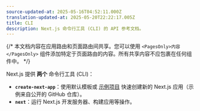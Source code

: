 ```yaml
---
source-updated-at: 2025-05-16T04:52:11.000Z
translation-updated-at: 2025-05-20T22:22:17.005Z
title: CLI
description: Next.js 命令行工具 (CLI) 的 API 参考文档。
---
```


{/* 本文档内容在应用路由和页面路由间共享。您可以使用 `<PagesOnly>内容</PagesOnly>` 组件添加特定于页面路由的内容。所有共享内容不应包裹在任何组件中。 */}

Next.js 提供 **两个** 命令行工具 (CLI)：

- **`create-next-app`**：使用默认模板或 [示例项目](https://github.com/vercel/next.js/tree/canary/examples) 快速创建新的 Next.js 应用（示例来自公开的 GitHub 仓库）。
- **`next`**：运行 Next.js 开发服务器、构建应用等操作。